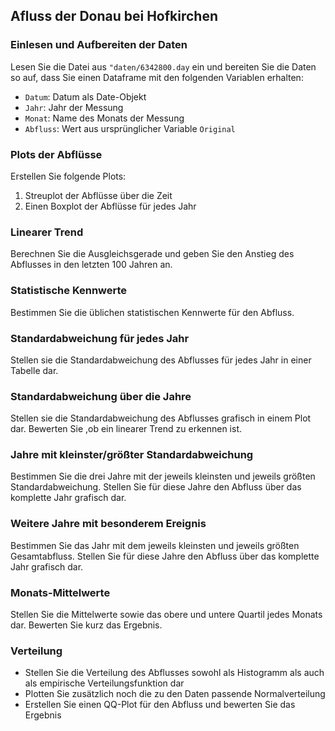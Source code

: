 ## Afluss der Donau bei Hofkirchen

### Einlesen und Aufbereiten der Daten

Lesen Sie die Datei aus `"daten/6342800.day` ein und bereiten Sie die Daten so auf, dass Sie einen Dataframe mit den folgenden Variablen erhalten:

- `Datum`: Datum als Date-Objekt
- `Jahr`: Jahr der Messung
- `Monat`: Name des Monats der Messung
- `Abfluss`: Wert aus ursprünglicher Variable `Original`

### Plots der Abflüsse

Erstellen Sie folgende Plots:

1. Streuplot der Abflüsse über die Zeit
1. Einen Boxplot der Abflüsse für jedes Jahr

### Linearer Trend

Berechnen Sie die Ausgleichsgerade und geben Sie den Anstieg des Abflusses in den letzten 100 Jahren an.

### Statistische Kennwerte

Bestimmen Sie die üblichen statistischen Kennwerte für den Abfluss.

### Standardabweichung für jedes Jahr

Stellen sie die Standardabweichung des Abflusses für jedes Jahr in einer Tabelle dar.

### Standardabweichung über die Jahre

Stellen sie die Standardabweichung des Abflusses grafisch in einem Plot dar. Bewerten Sie ,ob ein linearer Trend zu erkennen ist.

### Jahre mit kleinster/größter Standardabweichung

Bestimmen Sie die drei Jahre mit der jeweils kleinsten und jeweils größten Standardabweichung. Stellen Sie für diese Jahre den Abfluss über das komplette Jahr grafisch dar.

### Weitere Jahre mit besonderem Ereignis

Bestimmen Sie das Jahr mit dem jeweils kleinsten und jeweils größten Gesamtabfluss. Stellen Sie für diese Jahre den Abfluss über das komplette Jahr grafisch dar.

### Monats-Mittelwerte

Stellen Sie die Mittelwerte sowie das obere und untere Quartil jedes Monats dar. Bewerten Sie kurz das Ergebnis.

### Verteilung

- Stellen Sie die Verteilung des Abflusses sowohl als Histogramm als auch als empirische Verteilungsfunktion dar
- Plotten Sie zusätzlich noch die zu den Daten passende Normalverteilung
- Erstellen Sie einen QQ-Plot für den Abfluss und bewerten Sie das Ergebnis